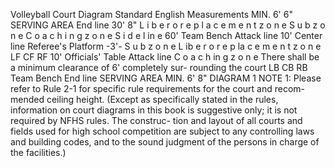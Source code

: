 Volleyball Court Diagram Standard English Measurements MIN. 6' 6" SERVING AREA End line 30' 8" L i b e r o r e p l a c e m e n t z o n e S u b z o n e C o a c h i n g z o n e S i d e l in e 60' Team Bench Attack line 10' Center line Referee's Platform -3'- S u b z o n e L ib e r o r e p la c e m e n t z o n e LF CF RF 10' Officials' Table Attack line C o a c h in g z o n e There shall be a minimum clearance of 6' completely sur- rounding the court LB CB RB Team Bench End line SERVING AREA MIN. 6' 8" DIAGRAM 1 NOTE 1: Please refer to Rule 2-1 for specific rule requirements for the court and recom- mended ceiling height. (Except as specifically stated in the rules, information on court diagrams in this book is suggestive only; it is not required by NFHS rules. The construc- tion and layout of all courts and fields used for high school competition are subject to any controlling laws and building codes, and to the sound judgment of the persons in charge of the facilities.)